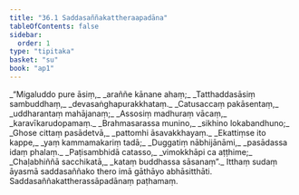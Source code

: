 ```yaml
---
title: "36.1 Saddasaññakattheraapadāna"
tableOfContents: false
sidebar:
  order: 1
type: "tipitaka"
basket: "su"
book: "ap1"
---
```



<DynamicBreadcrumb />

<Division number="1" book="ap1" bookNo="20" page="325">

<Paragraph number="3970" type="verses" book="ap1">
_“Migaluddo pure āsiṃ,_  
_araññe kānane ahaṃ;_  
_Tatthaddasāsiṃ sambuddhaṃ,_  
_devasaṅghapurakkhataṃ._  

</Paragraph>

</Division>
<Division number="2" book="ap1" bookNo="20" page="325">

<Paragraph number="3971" type="verses" book="ap1">
_Catusaccaṃ pakāsentaṃ,_  
_uddharantaṃ mahājanaṃ;_  
_Assosiṃ madhuraṃ vācaṃ,_  
_karavīkarudopamaṃ._  

</Paragraph>

</Division>
<Division number="3" book="ap1" bookNo="20" page="325">

<Paragraph number="3972" type="verses" book="ap1">
_Brahmasarassa munino,_  
_sikhino lokabandhuno;_  
_Ghose cittaṃ pasādetvā,_  
_pattomhi āsavakkhayaṃ._  

</Paragraph>

</Division>
<Division number="4" book="ap1" bookNo="20" page="325">

<Paragraph number="3973" type="verses" book="ap1">
_Ekattiṃse ito kappe,_  
_yaṃ kammamakariṃ tadā;_  
_Duggatiṃ nābhijānāmi,_  
_pasādassa idaṃ phalaṃ._  

</Paragraph>

</Division>
<Division number="5" book="ap1" bookNo="20" page="325">

<Paragraph number="3974" type="verses" book="ap1">
_Paṭisambhidā catasso,_  
_vimokkhāpi ca aṭṭhime;_  
_Chaḷabhiññā sacchikatā,_  
_kataṃ buddhassa sāsanaṃ”._  

</Paragraph>

<Paragraph number="3975" book="ap1">
Itthaṃ sudaṃ āyasmā saddasaññako thero imā gāthāyo abhāsitthāti.

</Paragraph>
</Division>

<Paragraph number="3976" type="center" book="ap1">
Saddasaññakattherassāpadānaṃ paṭhamaṃ.
</Paragraph>
